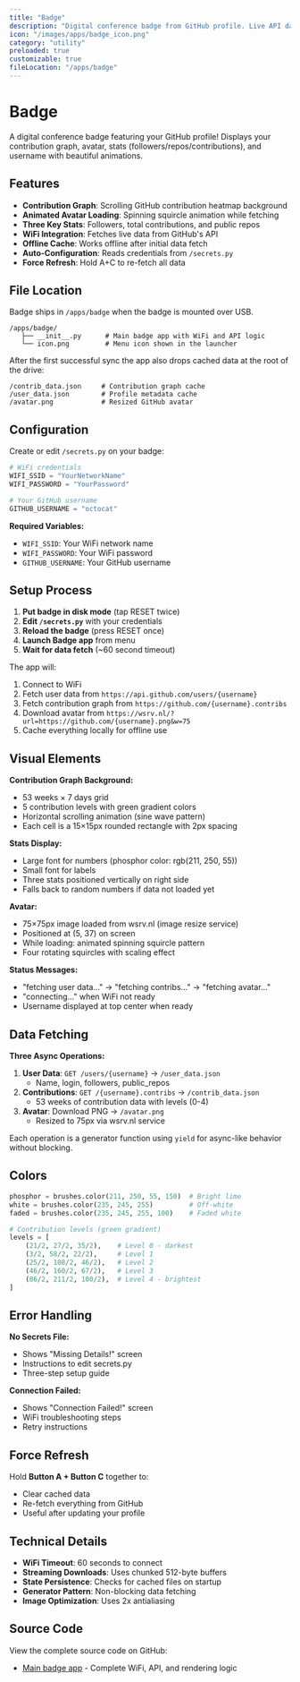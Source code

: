 ```yaml
---
title: "Badge"
description: "Digital conference badge from GitHub profile. Live API data: followers, repos, contributions. WiFi required."
icon: "/images/apps/badge_icon.png"
category: "utility"
preloaded: true
customizable: true
fileLocation: "/apps/badge"
---
```


# Badge

A digital conference badge featuring your GitHub profile! Displays your contribution graph, avatar, stats (followers/repos/contributions), and username with beautiful animations.

## Features

- **Contribution Graph**: Scrolling GitHub contribution heatmap background
- **Animated Avatar Loading**: Spinning squircle animation while fetching
- **Three Key Stats**: Followers, total contributions, and public repos
- **WiFi Integration**: Fetches live data from GitHub's API
- **Offline Cache**: Works offline after initial data fetch
- **Auto-Configuration**: Reads credentials from `/secrets.py`
- **Force Refresh**: Hold A+C to re-fetch all data

## File Location

Badge ships in `/apps/badge` when the badge is mounted over USB.

```
/apps/badge/
   ├── __init__.py      # Main badge app with WiFi and API logic
   └── icon.png         # Menu icon shown in the launcher
```

After the first successful sync the app also drops cached data at the root of the drive:

```
/contrib_data.json     # Contribution graph cache
/user_data.json        # Profile metadata cache
/avatar.png            # Resized GitHub avatar
```

## Configuration

Create or edit `/secrets.py` on your badge:

```python
# WiFi credentials
WIFI_SSID = "YourNetworkName"
WIFI_PASSWORD = "YourPassword"

# Your GitHub username
GITHUB_USERNAME = "octocat"
```

**Required Variables:**
- `WIFI_SSID`: Your WiFi network name
- `WIFI_PASSWORD`: Your WiFi password
- `GITHUB_USERNAME`: Your GitHub username

## Setup Process

1. **Put badge in disk mode** (tap RESET twice)
2. **Edit `/secrets.py`** with your credentials
3. **Reload the badge** (press RESET once)
4. **Launch Badge app** from menu
5. **Wait for data fetch** (~60 second timeout)

The app will:
1. Connect to WiFi
2. Fetch user data from `https://api.github.com/users/{username}`
3. Fetch contribution graph from `https://github.com/{username}.contribs`
4. Download avatar from `https://wsrv.nl/?url=https://github.com/{username}.png&w=75`
5. Cache everything locally for offline use

## Visual Elements

**Contribution Graph Background:**
- 53 weeks × 7 days grid
- 5 contribution levels with green gradient colors
- Horizontal scrolling animation (sine wave pattern)
- Each cell is a 15×15px rounded rectangle with 2px spacing

**Stats Display:**
- Large font for numbers (phosphor color: rgb(211, 250, 55))
- Small font for labels  
- Three stats positioned vertically on right side
- Falls back to random numbers if data not loaded yet

**Avatar:**
- 75×75px image loaded from wsrv.nl (image resize service)
- Positioned at (5, 37) on screen
- While loading: animated spinning squircle pattern
- Four rotating squircles with scaling effect

**Status Messages:**
- "fetching user data..." → "fetching contribs..." → "fetching avatar..."
- "connecting..." when WiFi not ready
- Username displayed at top center when ready

## Data Fetching

**Three Async Operations:**
1. **User Data**: `GET /users/{username}` → `/user_data.json`
   - Name, login, followers, public_repos
2. **Contributions**: `GET /{username}.contribs` → `/contrib_data.json`
   - 53 weeks of contribution data with levels (0-4)
3. **Avatar**: Download PNG → `/avatar.png`
   - Resized to 75px via wsrv.nl service

Each operation is a generator function using `yield` for async-like behavior without blocking.

## Colors

```python
phosphor = brushes.color(211, 250, 55, 150)  # Bright lime
white = brushes.color(235, 245, 255)         # Off-white
faded = brushes.color(235, 245, 255, 100)    # Faded white

# Contribution levels (green gradient)
levels = [
    (21/2, 27/2, 35/2),    # Level 0 - darkest
    (3/2, 58/2, 22/2),     # Level 1
    (25/2, 108/2, 46/2),   # Level 2
    (46/2, 160/2, 67/2),   # Level 3
    (86/2, 211/2, 100/2),  # Level 4 - brightest
]
```

## Error Handling

**No Secrets File:**
- Shows "Missing Details!" screen
- Instructions to edit secrets.py
- Three-step setup guide

**Connection Failed:**
- Shows "Connection Failed!" screen
- WiFi troubleshooting steps
- Retry instructions

## Force Refresh

Hold **Button A + Button C** together to:
- Clear cached data
- Re-fetch everything from GitHub
- Useful after updating your profile

## Technical Details

- **WiFi Timeout**: 60 seconds to connect
- **Streaming Downloads**: Uses chunked 512-byte buffers
- **State Persistence**: Checks for cached files on startup
- **Generator Pattern**: Non-blocking data fetching
- **Image Optimization**: Uses 2x antialiasing

## Source Code

View the complete source code on GitHub:
- [Main badge app](https://github.com/badger/tufty/blob/main/badge/apps/badge/__init__.py) - Complete WiFi, API, and rendering logic
